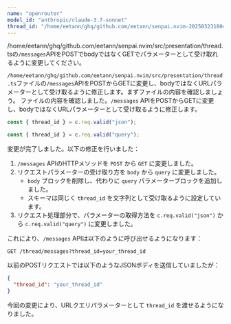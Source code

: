 ```yaml
---
name: "openrouter"
model_id: "anthropic/claude-3.7-sonnet"
thread_id: "/home/eetann/ghq/github.com/eetann/senpai.nvim-20250323180405"
---
```


<SenpaiUserInput>

/home/eetann/ghq/github.com/eetann/senpai.nvim/src/presentation/thread.tsの`/messages`APIをPOSTでbodyではなくGETでパラメーターとして受け取れるように変更してください。

</SenpaiUserInput>

`/home/eetann/ghq/github.com/eetann/senpai.nvim/src/presentation/thread.ts`ファイルの`/messages`APIをPOSTからGETに変更し、bodyではなくURLパラメーターとして受け取るように修正します。まずファイルの内容を確認しましょう。
ファイルの内容を確認しました。`/messages` APIをPOSTからGETに変更し、bodyではなくURLパラメーターとして受け取るように修正します。

<SenpaiEditFile
  filepath="src/presentation/thread.ts" >
<SenapiSearch>

```typescript
const { thread_id } = c.req.valid("json");
```

</SenapiSearch>
<SenapiReplace>

```typescript
const { thread_id } = c.req.valid("query");
```

</SenapiReplace>
</SenpaiEditFile>

変更が完了しました。以下の修正を行いました：

1. `/messages` APIのHTTPメソッドを `POST` から `GET` に変更しました。
2. リクエストパラメーターの受け取り方を `body` から `query` に変更しました。
   - `body` ブロックを削除し、代わりに `query` パラメーターブロックを追加しました。
   - スキーマは同じく `thread_id` を文字列として受け取るように設定しています。
3. リクエスト処理部分で、パラメーターの取得方法を `c.req.valid("json")` から `c.req.valid("query")` に変更しました。

これにより、`/messages` APIは以下のように呼び出せるようになります：
```
GET /thread/messages?thread_id=your_thread_id
```

以前のPOSTリクエストでは以下のようなJSONボディを送信していましたが：
```json
{
  "thread_id": "your_thread_id"
}
```

今回の変更により、URLクエリパラメーターとして `thread_id` を渡せるようになりました。
